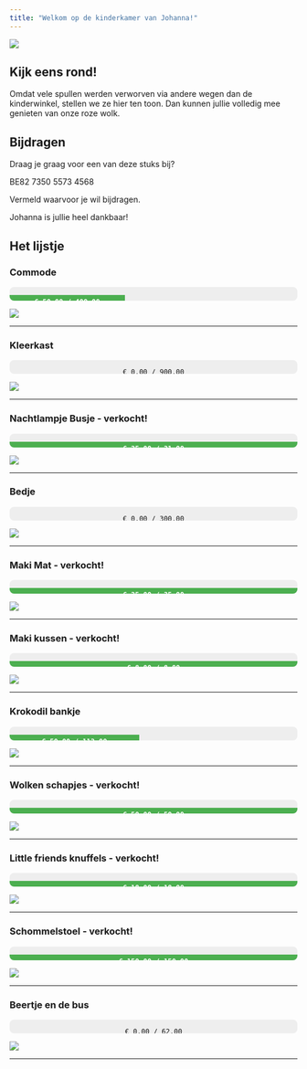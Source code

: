 ```yaml
---
title: "Welkom op de kinderkamer van Johanna!"
---
```


![](images/kamer.png)

## Kijk eens rond!

Omdat vele spullen werden verworven via andere wegen dan de kinderwinkel, stellen we ze hier ten toon. Dan kunnen jullie volledig mee genieten van onze roze wolk.

## Bijdragen

Draag je graag voor een van deze stuks bij?

BE82 7350 5573 4568

Vermeld waarvoor je wil bijdragen.

Johanna is jullie heel dankbaar!

## Het lijstje

### Commode

<div style="width:100%;background:#eee;border-radius:8px;overflow:hidden;height:24px;margin:1em 0;">
  <div style="width:40%;background:#4CAF50;height:100%;text-align:center;color:white;line-height:24px;font-weight:bold;">
    € 50.00 / 400.00
  </div>
</div>

![](images/commode.jpg)

---

### Kleerkast

<div style="width:100%;background:#eee;border-radius:8px;overflow:hidden;height:24px;margin:1em 0;text-align:center;">
    € 0.00 / 900.00
  <div style="width:50%;background:#4CAF50;height:100%;text-align:center;color:white;line-height:24px;font-weight:bold;">
    € 0.00 / 900.00
  </div>
</div>

![](images/kast.jpg)


---

### Nachtlampje Busje - verkocht!

<div style="width:100%;background:#eee;border-radius:8px;overflow:hidden;height:24px;margin:1em 0;">
  <div style="width:100%;background:#4CAF50;height:100%;text-align:center;color:white;line-height:24px;font-weight:bold;">
    € 35.00 / 31.00
  </div>
</div>

![](images/nachtlamp.jpg)

---

### Bedje

<div style="width:100%;background:#eee;border-radius:8px;overflow:hidden;height:24px;margin:1em 0;text-align:center;">
    € 0.00 / 300.00
  <div style="width:50%;background:#4CAF50;height:100%;text-align:center;color:white;line-height:24px;font-weight:bold;">
    € 0.00 / 300.00
  </div>
</div>

![](images/bedje.jpg)

---

### Maki Mat - verkocht!

<div style="width:100%;background:#eee;border-radius:8px;overflow:hidden;height:24px;margin:1em 0;">
  <div style="width:100%;background:#4CAF50;height:100%;text-align:center;color:white;line-height:24px;font-weight:bold;">
    € 35.00 / 35.00
  </div>
</div>

![](images/maki_mat.jpg)

---

### Maki kussen - verkocht!

<div style="width:100%;background:#eee;border-radius:8px;overflow:hidden;height:24px;margin:1em 0;">
  <div style="width:100%;background:#4CAF50;height:100%;text-align:center;color:white;line-height:24px;font-weight:bold;">
    € 8.00 / 8.00
  </div>
</div>

![](images/maki_kussen.jpg)

---

### Krokodil bankje

<div style="width:100%;background:#eee;border-radius:8px;overflow:hidden;height:24px;margin:1em 0;">
  <div style="width:45%;background:#4CAF50;height:100%;text-align:center;color:white;line-height:24px;font-weight:bold;">
    € 50.00 / 112.00
  </div>
</div>

![](images/krokodil.jpg)

---

### Wolken schapjes - verkocht!
<div style="width:100%;background:#eee;border-radius:8px;overflow:hidden;height:24px;margin:1em 0;">
  <div style="width:100%;background:#4CAF50;height:100%;text-align:center;color:white;line-height:24px;font-weight:bold;">
    € 50.00 / 50.00
  </div>
</div>

![](images/schapjes.jpg)

---

### Little friends knuffels - verkocht!

<div style="width:100%;background:#eee;border-radius:8px;overflow:hidden;height:24px;margin:1em 0;">
  <div style="width:100%;background:#4CAF50;height:100%;text-align:center;color:white;line-height:24px;font-weight:bold;">
    € 18.00 / 18.00
  </div>
</div>

![](images/little_friends.jpg)

---

### Schommelstoel - verkocht!

<div style="width:100%;background:#eee;border-radius:8px;overflow:hidden;height:24px;margin:1em 0;">
  <div style="width:100%;background:#4CAF50;height:100%;text-align:center;color:white;line-height:24px;font-weight:bold;">
    € 150.00 / 150.00
  </div>
</div>

![](images/schommelstoel.jpg)

---

### Beertje en de bus

<div style="width:100%;background:#eee;border-radius:8px;overflow:hidden;height:24px;margin:1em 0;text-align:center;">
    € 0.00 / 62.00
  <div style="width:50%;background:#4CAF50;height:100%;text-align:center;color:white;line-height:24px;font-weight:bold;">
    € 0.00 / 62.00
  </div>
</div>

![](images/bus_en_beer.jpg)

---
